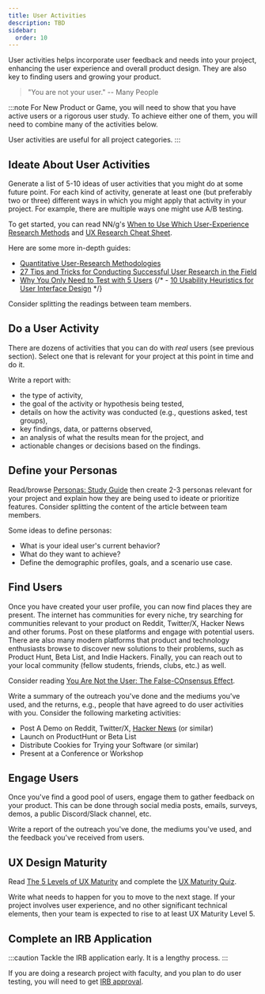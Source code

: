 ```yaml
---
title: User Activities
description: TBD
sidebar:
  order: 10
---
```



User activities helps incorporate user feedback and needs into your project, enhancing the user experience and overall product design. They are also key to finding users and growing your product.

> "You are not your user."  -- Many People

:::note
For New Product or Game, you will need to show that you have active users or a rigorous user study. To achieve either one of them, you will need to combine many of the activities below.

User activities are useful for all project categories.
:::

## Ideate About User Activities

<Badge text="Team Activity" variant="success" class="mb-6" />

Generate a list of 5-10 ideas of user activities that you might do at some future point. For each kind of activity, generate at least one (but preferably two or three) different ways in which you might apply that activity in your project. For example, there are multiple ways one might use A/B testing.

To get started, you can read NN/g's [When to Use Which User-Experience Research Methods](https://www.nngroup.com/articles/which-ux-research-methods/) and [UX Research Cheat Sheet](https://www.nngroup.com/articles/ux-research-cheat-sheet/).

Here are some more in-depth guides:

- [Quantitative User-Research Methodologies](https://www.nngroup.com/articles/quantitative-user-research-methods/)
- [27 Tips and Tricks for Conducting Successful User Research in the Field](https://www.nngroup.com/articles/tips-user-research-field/)
- [Why You Only Need to Test with 5 Users](https://www.nngroup.com/articles/why-you-only-need-to-test-with-5-users/)
{/* - [10 Usability Heuristics for User Interface Design](https://www.nngroup.com/articles/ten-usability-heuristics/) */}

Consider splitting the readings between team members.

## Do a User Activity

<Badge text="Individual Activity" variant="success" class="mb-6" />
<Badge text="Team Activity" variant="note" class="mb-6" />

There are dozens of activities that you can do with *real* users (see previous section). Select one that is relevant for your project at this point in time and do it. 

Write a report with:

- the type of activity,
- the goal of the activity or hypothesis being tested, 
- details on how the activity was conducted (e.g., questions asked, test groups),
- key findings, data, or patterns observed,
- an analysis of what the results mean for the project, and
- actionable changes or decisions based on the findings.

## Define your Personas

<Badge text="Team Activity" variant="note" class="mb-6" />

Read/browse [Personas: Study Guide](https://www.nngroup.com/articles/personas-study-guide/) then create 2-3 personas relevant for your project and explain how they are being used to ideate or prioritize features. Consider splitting the content of the article between team members.

Some ideas to define personas:

- What is your ideal user's current behavior? 
- What do they want to achieve? 
- Define the demographic profiles, goals, and a scenario use case.

## Find Users

<Badge text="Individual Activity" variant="success" class="mb-6" />

Once you have created your user profile, you can now find places they are present. The internet has communities for every niche, try searching for communities relevant to your product on Reddit, Twitter/X, Hacker News and other forums. Post on these platforms and engage with potential users. There are also many modern platforms that product and technology enthusiasts browse to discover new solutions to their problems, such as Product Hunt, Beta List, and Indie Hackers. Finally, you can reach out to your local community (fellow students, friends, clubs, etc.) as well.

Consider reading [You Are Not the User: The False-COnsensus Effect](https://www.nngroup.com/articles/false-consensus/).

Write a summary of the outreach you've done and the mediums you've used, and the returns, e.g., people that have agreed to do user activities with you. Consider the following marketing activities:

- Post A Demo on Reddit, Twitter/X, [Hacker News](https://news.ycombinator.com/) (or similar)
- Launch on ProductHunt or Beta List
- Distribute Cookies for Trying your Software (or similar)
- Present at a Conference or Workshop

## Engage Users

<Badge text="Individual Activity" variant="success" class="mb-6" />

Once you've find a good pool of users, engage them to gather feedback on your product. This can be done through social media posts, emails, surveys, demos, a public Discord/Slack channel, etc. 

Write a report of the outreach you've done, the mediums you've used, and the feedback you've received from users. 

## UX Design Maturity

<Badge text="Individual Activity" variant="success" class="mb-6" />

Read [The 5 Levels of UX Maturity](https://www.nngroup.com/articles/ux-maturity-model/) and complete the [UX Maturity Quiz](https://forms.nngroup.com/s3/Maturity-Quiz).

Write what needs to happen for you to move to the next stage. If your project involves user experience, and no other significant technical elements, then your team is expected to rise to at least UX Maturity Level 5.

## Complete an IRB Application

<Badge text="Team Activity" variant="note" class="mb-6" />

:::caution
Tackle the IRB application early. It is a lengthy process.
:::

If you are doing a research project with faculty, and you plan to do user testing, you will need to get [IRB approval](https://research.oregonstate.edu/ori/irb).

